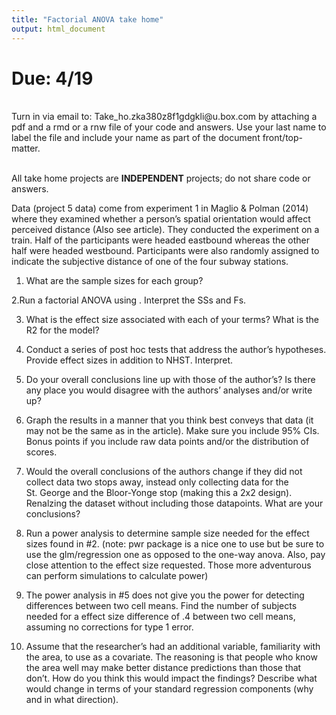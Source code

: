 ```yaml
---
title: "Factorial ANOVA take home"
output: html_document
---
```


# Due: 4/19
<br>
Turn in via email to: Take_ho.zka380z8f1gdgkli@u.box.com by attaching a pdf and a rmd or a rnw file of your code and answers. Use your last name to label the file and include your name as part of the document front/top-matter.

<br>
All take home projects are **INDEPENDENT** projects; do not share code or answers. 



Data (project 5 data) come from experiment 1 in Maglio & Polman (2014) where they examined whether a person’s spatial orientation would affect perceived distance (Also see article). They conducted the experiment on a train. Half of the participants were headed eastbound whereas the other half were headed westbound. Participants were also randomly assigned to indicate the subjective distance of one of the four subway stations.


1. What are the sample sizes for each group? 

2.Run a factorial ANOVA using . Interpret the SSs and Fs. 

3. What is the effect size associated with each of your terms? What is the R2 for the model? 

4. Conduct a series of post hoc tests that address the author's hypotheses. Provide effect sizes in addition to NHST. Interpret.  

5. Do your overall conclusions line up with those of the author's? Is there any place you would disagree with the authors' analyses and/or write up? 

6. Graph the results in a manner that you think best conveys that data (it may not be the same as in the article). Make sure you include 95% CIs. Bonus points if you include raw data points and/or the distribution of scores.

7. Would the overall conclusions of the authors change if they did not collect data two stops away, instead only collecting data for the St. George and the Bloor-Yonge stop (making this a 2x2 design). Renalzing the dataset without including those datapoints. What are your conclusions? 

8. Run a power analysis to determine sample size needed for the effect sizes found in #2. (note: pwr package is a nice one to use but be sure to use the glm/regression one as opposed to the one-way anova. Also, pay close attention to the effect size requested. Those more adventurous can perform simulations to calculate power)

9. The power analysis in #5 does not give you the power for detecting differences between two cell means. Find the number of subjects needed for a effect size difference of .4 between two cell means, assuming no corrections for type 1 error.  

10. Assume that the researcher's had an additional variable, familiarity with the area, to use as a covariate. The reasoning is that people who know the area well may make better distance predictions than those that don't. How do you think this would impact the findings? Describe what would change in terms of your standard regression components (why and in what direction). 



